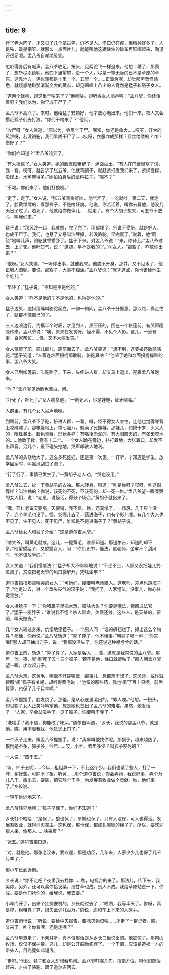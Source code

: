 ```yaml
---
---
---
```

title: 9
---



行了老大阵子，才又见了几个蒙古包，仍不见人。伤口仍在疼，但精神好多了。人是铁，饭是钢呀，就那么一点面片儿，就能叫他这辆缺油的破车再哐啷起来，劲道还很足呢。孟八爷自嘲地笑笑。

忽听得身后有喊声。孟八爷驻足，扭头，见两驼飞一样追来。他想：糟了，那鹞子，想斩尽杀绝呢。他四下里望望，没一个人，尽是一望无际的已不是草原的草原。这鬼地方，连帐篷都是十里一个，五里一个……正着急呢，却觉那声音怪熟悉，就疑惑地瞅那渐渐变大的黄点，却见凹峰上凸出的人竟然是猛子和豁子女人。

“这两个猞猁，跑这里干啥来了？”他嘀咕。却听得女人高声叫：“孟八爷，你还活着呀？我们以为，你早成干尸了。”

孟八爷不高兴了。来时，他给猛子安顿好，他才放心地出来。他们一来，牧人又会攒赶鹞子们去打狼。“你们干啥来了？”他问。

“收尸呀。”女人笑道，“原以为，会见个干尸。哪知，你还是命大……哎呀，好大的风沙呀，若没骆驼，我们早成干尸了……哎呀，衣服咋成那样？丝丝缕缕的？咋？伤好了？”

“你们咋知道？”孟八爷诧异了。

“有人报信了。”女人笑道。她的脸骤然粗糙了，满面尘土。“有人在门缝里塞了信，我一看，哎呀，就告诉了张五爷。他就骂鹞子，就赶紧打发我们来了，紧撵慢撵，没撵上。水可带得多。”她拍拍身后的塑料拉子，“喝不？”

“不喝。你们来了，他们打狼哩。”

“走了，走了。”女人说，“张五爷骂得好凶，他气坏了，一吃就吐。第二天，就走了。脸黄缥缥的，看那样子，不是啥好病。他说，你若活着，叫你去看他，他没几天日子过了。若死了，他就给你做伴儿……就走了。有个大胡子想来，可五爷不放心，叫我们来。”

猛子说：“那风沙一起，我就想，完了完了，埋都埋了。别说不受伤，就是好人，也成干尸了。我们，也悬了又悬叫沙埋掉，若没骆驼，早完蛋了。”说着，他“跷跷”地叫几声，骆驼就乖乖卧了。猛子下来，对孟八爷说：“来，你骑上。”孟八爷过去，上了驼。他吁口气，说：“这腿，早不是我的了。”问女人，“那豁子，咋放你出来？”

“他呀。”女人笑道，“一听你出事，就催我来。他脱不开身。那井，又不见水了，他正喊人淘呢。要说，那豁子，大事不糊涂。”孟八爷说：“就凭这点，你也该给他生个娃儿。”

“早怀了。”猛子说，“不知是不是他的。”

女人笑道：“咋不是他的？不是他的，也得是他的。”

猛子边笑，边抖缰绳叫骆驼起立，一仰一俯间，孟八爷十分惬意。那沙路，真走怕了，腿都不像自己的了。

三人边喧边行，约摸半个时辰，才见到人，黑压压的，围在一个帐篷前。有哭声隐隐传来。孟八爷说：“噢，原来在发丧呀。怪不得，不见个人影。这儿，一家有事，百家帮忙……怪，又不大像发丧。”

女人驱赶了驼，颠儿颠儿，跑前面去了。孟八爷笑道：“想不到，这婆娘还敢骑骆驼。”猛子笑道：“人家连炒面拐棍都敢骑，骆驼算啥？”他喧了她和炒面拐棍摔跤的事，孟八爷大笑。

女人已到帐篷前，叫驼卧了，下来，头伸进人群，却又马上退出，迎着孟八爷跑来。

“咋？”孟八爷见她脸色煞白，问。

“吓死了，吓死了。”女人喘息道，“一地死人，尽是娃娃，龇牙咧嘴。”

人群里，有几个女人尖声地嚎。

到跟前，孟八爷下了驼，挤进人群，一看，呀，怪不得女人害怕，连他也觉得脊背上凉飕飕了。那帐篷地上，横七竖八，躺满了死娃娃。那娃儿，约摸十岁，头大大的，眼珠暴出，脸色青紫，形状各异：有嘴衔淤泥的，有大眼瞪天的，有张齿咬地的……他数了数，竟有十二个。一个女人跪在旁边，扑打着地，大张着口，却发不出声音。另几个，虽不碰头抢地，哭声却骇人地利。

孟八爷的头倏地大了。这么多死娃娃，还是第一次见。一打听，才知道是学生，放学回家时，叫黑风刮进了海子。

“行了行了，事情已发生了。”一黄胡子老人劝，“哭也没用。”

孟八爷过去，扯一下黄胡子的衣袖。那人转身，叫道：“咋是你呀？哎呀，咋这副孬样？叫沙抽的？你说，该死的不死，不该死的，却一死一堆。”孟八爷望一眼嚎哭的女人们，说：“老崽，说怪话，得分个场合。”黄胡子就出来了。

“嘿，莎仁老说天要塌，天要塌，我不信。瞧，还真塌了，一场风，几千只羊没了，连个羊毛也没了。怪，卷哪儿去了，落进海子，也有个影儿哩。有几个大人也不见了，生不见人，死不见尸，谁知是不是进海子了？”黄胡子说。

孟八爷给女人和猛子介绍：“这是道尔吉大爷。”

“啥大爷，叫黄毛就成。这儿，一提黄毛，谁都知道。那道尔吉，知道的却不多。”他望望猛子，又望望女人，问：“你们识书，懂法，这老师，坐牢不？刮风时，他不该放学的。”

女人笑道：“我们懂啥法？”猛子却大不咧咧地说：“不坐不坐，人家又没把娃儿扔进海子，又没把老天爷的风口袋解开，凭啥坐牢？”

道尔吉指指那些嚎哭的女人：“可她们，硬要叫老师赔人。这老师，差点也跳海子了。”他走过去，对一个垂头丧气的汉子说：“我问了，人家懂法，没事儿，你心往宽里放。”

女人揪猛子一下：“你猪鼻子里插大葱，装啥大象？你要是懂法，猪都成法官了。”猛子一梗脖子：“谁说我不懂？杀人偿命，欠债还钱。这些人，是天杀的，要赔，叫天赔去。”

几个女人转过身来，仇恨地望猛子。一个男人问：“谁的裤裆烂了，掉出这么个物件？那话，你再说。”孟八爷劝道：“算了算了，他不懂事。”朝猛子喝一声：“你夹嘴!”那人却已抽出刀子，说：“我都没活头了，你还说这种嘲兮兮的话。”

道尔吉上前，劝道：“算了算了，人家是客人……瞧，这就是我常说的孟八爷。那年，他一夜，就‘闹’死了五十三个狐子。若不是他，牲口就遭殃了。”那人朝孟八爷望一眼，才收起刀子。

孟八爷大羞。这黄毛，哪壶不开提哪壶，那事儿，想都羞于想了，这风沙，或许就跟那“闹”狐子有关呢，却听得黄毛说：“他留的那些药，我也‘闹’了百十只呢。前后算算，也保了几千只羊呢。”

孟八爷摆摆手，脸发烧了。那羞，是从心底里溢出的。“罪人哩。”他想。一扭头，却见豁子女人正笑吟吟望他，想是她也觉出了孟八爷的难堪。果然，她发话了：“人家，早金盆洗手了。见了狐子，怕要叫干爹了。”

“洗啥手？我不信，狗能改了吃屎。”道尔吉叫道，“乡长，我说的那孟八爷，就是他。瞧，用不着我找，他货送上门了。”

一个汉子走来，跟孟八爷握握手，说：“我早叫他找你呢。那狐子，越来越凶了。狼倒是不多，狐子多，今年……哎，小王，去年多少？叫狐子咬死的？”

一人说：“四千五。”

“听，四千五呢……今年，粗粗算一下，不比这个少。我们也请了些人，打了一阵，稍好些，可除不了根。听黄……那个道尔吉说，你会弄药，我说好事，弄个万儿八千，撒出去，要除，把它除个干净，为发展畜牧业做个贡献。哟，他们来了。”乡长说。

一辆车远远地来了。

孟八爷诧异地问：“狐子早保了，你们不知道？”

乡长打个哈哈：“是保了。狼也保了，旱獭也保了，只有人没保，可人也得活。发展畜牧业，就得消灭害虫。这也保，那也保，都成扎喉咙的绳子了。所以，要欢迎猎人来，像那人……啥来着？”

“张五。”道尔吉接口道。

“对，就是他。那张老汉来，要欢迎，那是功臣，几年来，人家少少儿也保了几千只羊了。”

那小车已到近前。

乡长说：“你不走吧？夜里我去找你……瞧，电视台的来了。那法儿，传下来，我奖你。另外，还可以奖你拾发菜。挖甘草也成。别人不成。我给草原站说一下，你成。要是他们抢你的，给我说，我去要。”

小车门开了，出来个扛摄像机的，乡长就过去了：“哎哟，我等半天了。惨呀，真是惨，粗粗算了算，损失至少几百万。”边说，边和车上下来的人握手。

道尔吉悄悄说：“听说，要给中央报告，要救灾物资哩……才走了一群记者。瞧，又来了。咋？你看哩，还是走哩？”

孟八爷早想走了，不亲耳听，真不信那话是从乡长口里说出的。他震惊了。那南山牧场，仅仅不保护狼。这儿，却是公开鼓励犯罪了。一个干部，应该是造福一方的带头人，目光竟如此短浅。

“走吧。”他说。猛子和女人却想看热闹。孟八爷叮嘱几句，指指方位，叫他们随后赶来，才拉了骆驼，跟了道尔吉回去。